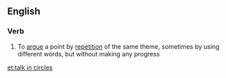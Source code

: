 ==English==

===Verb===
{{head|en|verb|head=[[talk]] in [[circle]]s}}

# To [[argue]] a point by [[repetition]] of the same theme, sometimes by using different words, but without making any progress

[[et:talk in circles]]
